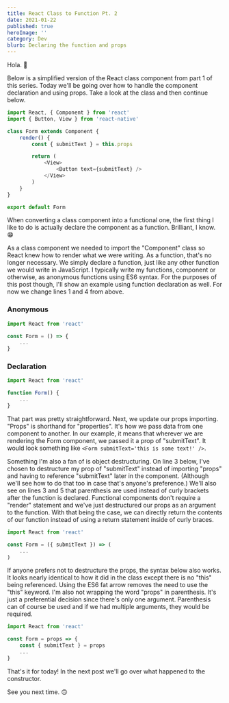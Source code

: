 ```yaml
---
title: React Class to Function Pt. 2
date: 2021-01-22
published: true
heroImage: ''
category: Dev
blurb: Declaring the function and props
---
```


Hola. :wave:

Below is a simplified version of the React class component from part 1 of this series. Today we'll be going over how to handle the component declaration and using props. Take a look at the class and then continue below.

```js
import React, { Component } from 'react'
import { Button, View } from 'react-native'

class Form extends Component {
    render() {
        const { submitText } = this.props

        return (
            <View>
                <Button text={submitText} />
            </View>
        )
    }
}

export default Form
```

When converting a class component into a functional one, the first thing I like to do is actually declare the component as a function. Brilliant, I know. :grin:

As a class component we needed to import the "Component" class so React knew how to render what we were writing. As a function, that's no longer necessary. We simply declare a function, just like any other function we would write in JavaScript. I typically write my functions, component or otherwise, as anonymous functions using ES6 syntax. For the purposes of this post though, I'll show an example using function declaration as well.
For now we change lines 1 and 4 from above.

### Anonymous
```js
import React from 'react'

const Form = () => {
    ...
}
```

### Declaration
```js
import React from 'react'

function Form() {
    ...
}
```

That part was pretty straightforward. Next, we update our props importing. "Props" is shorthand for "properties". It's how we pass data from one component to another. In our example, it means that wherever we are rendering the Form component, we passed it a prop of "submitText". It would look something like `<Form submitText='this is some text!' />`. 

Something I'm also a fan of is object destructuring. On line 3 below, I've chosen to destructure my prop of "submitText" instead of importing "props" and having to reference "submitText" later in the component. (Although we'll see how to do that too in case that's anyone's preference.) We'll also see on lines 3 and 5 that parenthesis are used instead of curly brackets after the function is declared. Functional components don't require a "render" statement and we've just destructured our props as an argument to the function. With that being the case, we can directly return the contents of our function instead of using a return statement inside of curly braces.

```js
import React from 'react'

const Form = ({ submitText }) => (
    ...
)
```

If anyone prefers not to destructure the props, the syntax below also works. It looks nearly identical to how it did in the class except there is no "this" being referenced. Using the ES6 fat arrow removes the need to use the "this" keyword. I'm also not wrapping the word "props" in parenthesis. It's just a preferential decision since there's only one argument. Parenthesis can of course be used and if we had multiple arguments, they would be required.

```js
import React from 'react'

const Form = props => {
    const { submitText } = props
    ...
}
```

That's it for today! In the next post we'll go over what happened to the constructor.

See you next time. :upside_down_face:
